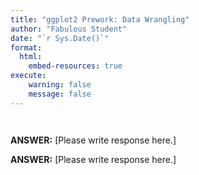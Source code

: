 ```yaml
---
title: "ggplot2 Prework: Data Wrangling"
author: "Fabulous Student"
date: "`r Sys.Date()`"
format:
  html:
    embed-resources: true
execute:
    warning: false
    message: false
---
```

<!--- Put your name in the author YAML field.--->
<!--- Load the tidyverse package in the code cell below. --->
```r

```

<!--- Read in the `tidykids.csv` file, drop the first column `...1` and
clean the column names. What other package might you want to load above to clean the column names?--->
```r

```

<!--- Let's review the data. How many variables/columns are available in the tidykids dataset? How many distinct (hint!) levels of the variable `expenditure` are there? -->

**ANSWER:** [Please write response here.]

<!-- What do the variables `raw`, `inf_adj`, and `inf_adj_perchild` represent? In what units?  -->

**ANSWER:** [Please write response here.]

<!-- Suppose you are only interested in the data for 2016. Filter the data for 2016. -->
```r

```

<!-- You want to create a new region variable. Create this using what we learned last week. Note that this code is provided in Canvas because it is long to type (and easy to typo!).-->
```r

```

<!-- You want to focus only on library expenditures. Look at the [codebook](https://jrosen48.github.io/tidykids/articles/tidykids-codebook.html) to find the variable name for library expenditures. Then, filter for it.-->

```r

```

<!-- You want to summarize(mean and std. dev) these library expenditures(inf_adj_perchild) by region for 2016. Do this with the functions we learned last week.-->
```r

```

